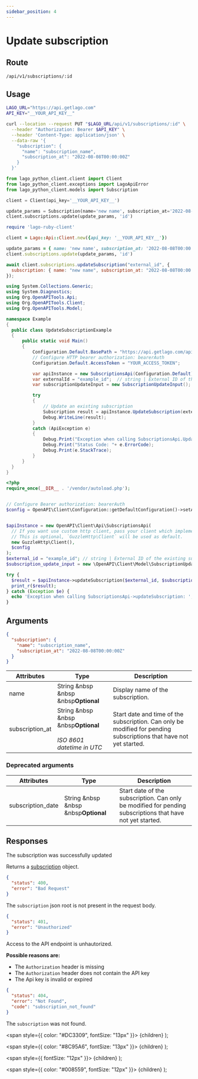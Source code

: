 ```yaml
---
sidebar_position: 4
---
```



# Update subscription

## Route

```curl title="PUT"
/api/v1/subscriptions/:id
```

## Usage

<Tabs groupId="prog-language">
  <TabItem value="curl" label="Curl" default>

  ```bash
  LAGO_URL="https://api.getlago.com"
  API_KEY="__YOUR_API_KEY__"

  curl --location --request PUT "$LAGO_URL/api/v1/subscriptions/:id" \
    --header "Authorization: Bearer $API_KEY" \
    --header 'Content-Type: application/json' \
    --data-raw '{
      "subscription": {
        "name": "subscription_name",
        "subscription_at": "2022-08-08T00:00:00Z"
      }
    }'
  ```
  </TabItem>

  <TabItem value="python" label="Python">

  ```python
  from lago_python_client.client import Client
  from lago_python_client.exceptions import LagoApiError
  from lago_python_client.models import Subscription

  client = Client(api_key='__YOUR_API_KEY__')

  update_params = Subscription(name='new name', subscription_at='2022-08-08T00:00:00Z')
  client.subscriptions.update(update_params, 'id')
  ```
  </TabItem>

  <TabItem value="ruby" label="Ruby">

  ```ruby
  require 'lago-ruby-client'

  client = Lago::Api::Client.new({api_key: '__YOUR_API_KEY__'})

  update_params = { name: 'new name', subscription_at: '2022-08-08T00:00:00Z' }
  client.subscriptions.update(update_params, 'id')
  ```
  </TabItem>

  <TabItem value="javascript" label="Javascript">

  ```javascript
  await client.subscriptions.updateSubscription("external_id", {
    subscription: { name: "new name", subscription_at: "2022-08-08T00:00:00Z" },
  });
  ```
  </TabItem>

  <TabItem value="csharp" label="C#">

  ```csharp
using System.Collections.Generic;
using System.Diagnostics;
using Org.OpenAPITools.Api;
using Org.OpenAPITools.Client;
using Org.OpenAPITools.Model;

namespace Example
{
    public class UpdateSubscriptionExample
    {
        public static void Main()
        {
            Configuration.Default.BasePath = "https://api.getlago.com/api/v1";
            // Configure HTTP bearer authorization: bearerAuth
            Configuration.Default.AccessToken = "YOUR_ACCESS_TOKEN";

            var apiInstance = new SubscriptionsApi(Configuration.Default);
            var externalId = "example_id";  // string | External ID of the existing subscription
            var subscriptionUpdateInput = new SubscriptionUpdateInput(); // SubscriptionUpdateInput | Update an existing subscription

            try
            {
                // Update an existing subscription
                Subscription result = apiInstance.UpdateSubscription(externalId, subscriptionUpdateInput);
                Debug.WriteLine(result);
            }
            catch (ApiException e)
            {
                Debug.Print("Exception when calling SubscriptionsApi.UpdateSubscription: " + e.Message );
                Debug.Print("Status Code: "+ e.ErrorCode);
                Debug.Print(e.StackTrace);
            }
        }
    }
}
  ```
  </TabItem>
  <TabItem value="php" label="PHP">

  ```php
<?php
require_once(__DIR__ . '/vendor/autoload.php');


// Configure Bearer authorization: bearerAuth
$config = OpenAPI\Client\Configuration::getDefaultConfiguration()->setAccessToken('YOUR_ACCESS_TOKEN');


$apiInstance = new OpenAPI\Client\Api\SubscriptionsApi(
    // If you want use custom http client, pass your client which implements `GuzzleHttp\ClientInterface`.
    // This is optional, `GuzzleHttp\Client` will be used as default.
    new GuzzleHttp\Client(),
    $config
);
$external_id = "example_id"; // string | External ID of the existing subscription
$subscription_update_input = new \OpenAPI\Client\Model\SubscriptionUpdateInput(); // \OpenAPI\Client\Model\SubscriptionUpdateInput | Update an existing subscription

try {
    $result = $apiInstance->updateSubscription($external_id, $subscription_update_input);
    print_r($result);
} catch (Exception $e) {
    echo 'Exception when calling SubscriptionsApi->updateSubscription: ', $e->getMessage(), PHP_EOL;
}
  ```
  </TabItem>
</Tabs>

## Arguments

```json
{
  "subscription": {
    "name": "subscription_name",
    "subscription_at": "2022-08-08T00:00:00Z"
  }
}
```

| Attributes | Type | Description |
|--|--|--|
| name | String &nbsp &nbsp &nbsp<Optional>**Optional**</Optional> | Display name of the subscription. |
| subscription_at | String &nbsp &nbsp &nbsp<Optional>**Optional**</Optional><br></br><Comment>*ISO 8601 datetime in UTC*</Comment> | Start date and time of the subscription. Can only be modified for pending subscriptions that have not yet started.|


### Deprecated arguments

| Attributes | Type | Description |
|--|--|--|
| subscription_date | String &nbsp &nbsp &nbsp<Optional>**Optional**</Optional> | Start date of the subscription. Can only be modified for pending subscriptions that have not yet started.|

## Responses

<Tabs>
  <TabItem value="200" label="HTTP 200" default>
  The subscription was successfully updated

  Returns a [subscription](./subscription-object) object.
  </TabItem>

  <TabItem value="400" label="HTTP 400">

  ```json
  {
    "status": 400,
    "error": "Bad Request"
  }
  ```

  The `subscription` json root is not present in the request body.
  </TabItem>

  <TabItem value="401" label="HTTP 401">

  ```json
  {
    "status": 401,
    "error": "Unauthorized"
  }
  ```

  Access to the API endpoint is unhautorized.

  **Possible reasons are:**
  * The `Authorization` header is missing
  * The `Authorization` header does not contain the API key
  * The Api key is invalid or expired


  </TabItem>

  <TabItem value="404" label="HTTP 404">

  ```json
  {
    "status": 404,
    "error": "Not Found",
    "code": "subscription_not_found"
  }
  ```

  The `subscription` was not found.
  </TabItem>
</Tabs>



  <span
    style={{
      color: "#DC3309",
      fontSize: "13px"
    }}>
    {children}
  </span>
);

  <span
    style={{
      color: "#8C95A6",
      fontSize: "13px"
    }}>
    {children}
  </span>
);

  <span
    style={{
      fontSize: "12px"
    }}>
    {children}
  </span>
);

  <span
    style={{
      color: "#008559",
      fontSize: "12px"
    }}>
    {children}
  </span>
);
